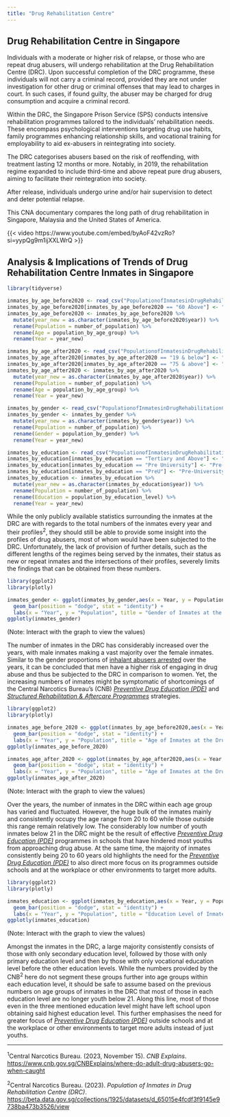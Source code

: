 ```yaml
---
title: "Drug Rehabilitation Centre"
---
```


## Drug Rehabilitation Centre in Singapore

Individuals with a moderate or higher risk of relapse, or those who are repeat drug abusers, will undergo rehabilitation at the Drug Rehabilitation Centre (DRC). Upon successful completion of the DRC programme, these individuals will not carry a criminal record, provided they are not under investigation for other drug or criminal offenses that may lead to charges in court. In such cases, if found guilty, the abuser may be charged for drug consumption and acquire a criminal record.

Within the DRC, the Singapore Prison Service (SPS) conducts intensive rehabilitation programmes tailored to the individuals' rehabilitation needs. These encompass psychological interventions targeting drug use habits, family programmes enhancing relationship skills, and vocational training for employability to aid ex-abusers in reintegrating into society.

The DRC categorises abusers based on the risk of reoffending, with treatment lasting 12 months or more. Notably, in 2019, the rehabilitation regime expanded to include third-time and above repeat pure drug abusers, aiming to facilitate their reintegration into society. 

After release, individuals undergo urine and/or hair supervision to detect and deter potential relapse.

This CNA documentary compares the long path of drug rehabilitation in Singapore, Malaysia and the United States of America.

{{< video https://www.youtube.com/embed/byAoF42vzRo?si=yypQg9m1ijXXLWrQ >}}

## Analysis & Implications of Trends of Drug Rehabilitation Centre Inmates in Singapore

```r
library(tidyverse)

inmates_by_age_before2020 <- read_csv("PopulationofInmatesinDrugRehabilitationCentreDRCbyAgeGroup20062020.csv")
inmates_by_age_before2020[inmates_by_age_before2020 == "60 Above"] <- "60 & Above"
inmates_by_age_before2020 <- inmates_by_age_before2020 %>%
  mutate(year_new = as.character(inmates_by_age_before2020$year)) %>%
  rename(Population = number_of_population) %>%
  rename(Age = population_by_age_group) %>%
  rename(Year = year_new)

inmates_by_age_after2020 <- read_csv("PopulationofInmatesinDrugRehabilitationCentreDRCbyAgeGroup2020onwards.csv")
inmates_by_age_after2020[inmates_by_age_after2020 == "19 & below"] <- "19 & Below"
inmates_by_age_after2020[inmates_by_age_after2020 == "75 & above"] <- "75 & Above"
inmates_by_age_after2020 <- inmates_by_age_after2020 %>%
  mutate(year_new = as.character(inmates_by_age_after2020$year)) %>%
  rename(Population = number_of_population) %>%
  rename(Age = population_by_age_group) %>%
  rename(Year = year_new)

inmates_by_gender <- read_csv("PopulationofInmatesinDrugRehabilitationCentreDRCbyGender.csv")
inmates_by_gender <- inmates_by_gender %>%
  mutate(year_new = as.character(inmates_by_gender$year)) %>%
  rename(Population = number_of_population) %>%
  rename(Gender = population_by_gender) %>%
  rename(Year = year_new)

inmates_by_education <- read_csv("PopulationofInmatesinDrugRehabilitationCentreDRCbyEducationLevel.csv")
inmates_by_education[inmates_by_education == "Tertiary and Above"] <- "Tertiary & Above"
inmates_by_education[inmates_by_education == "Pre University"] <- "Pre-University"
inmates_by_education[inmates_by_education == "PreU"] <- "Pre-University"
inmates_by_education <- inmates_by_education %>%
  mutate(year_new = as.character(inmates_by_education$year)) %>%
  rename(Population = number_of_population) %>%
  rename(Education = population_by_education_level) %>%
  rename(Year = year_new)
```

While the only publicly available statistics surrounding the inmates at the DRC are with regards to the total numbers of the inmates every year and their profiles^2^, they should still be able to provide some insight into the profiles of drug abusers, most of whom would have been subjected to the DRC. Unfortunately, the lack of provision of further details, such as the different lengths of the regimes being served by the inmates, their status as new or repeat inmates and the intersections of their profiles, severely limits the findings that can be obtained from these numbers.

```r
library(ggplot2)
library(plotly)

inmates_gender <- ggplot(inmates_by_gender,aes(x = Year, y = Population, fill = Gender)) + 
  geom_bar(position = "dodge", stat = "identity") +
  labs(x = "Year", y = "Population", title = "Gender of Inmates at the Drug Rehabilitation Centre", fill = "Gender")
ggplotly(inmates_gender)
```

(Note: Interact with the graph to view the values)

The number of inmates in the DRC has considerably increased over the years, with male inmates making a vast majority over the female inmates. Similar to the gender proportions of [inhalant abusers arrested](abusers_arrested.qmd) over the years, it can be concluded that men have a higher risk of engaging in drug abuse and thus be subjected to the DRC in comparison to women. Yet, the increasing numbers of inmates might be symptomatic of shortcomings of the Central Narcotics Bureau’s (CNB) [*Preventive Drug Education (PDE)*](index.qmd) and [*Structured Rehabilitation & Aftercare Programmes*](index.qmd) strategies.

```r
library(ggplot2)
library(plotly)

inmates_age_before_2020 <- ggplot(inmates_by_age_before2020,aes(x = Year, y = Population, fill = Age)) + 
  geom_bar(position = "dodge", stat = "identity") +
  labs(x = "Year", y = "Population", title = "Age of Inmates at the Drug Rehabilitation Centre (Before 2020)", fill = "Age Group")
ggplotly(inmates_age_before_2020)

inmates_age_after_2020 <- ggplot(inmates_by_age_after2020,aes(x = Year, y = Population, fill = Age)) + 
  geom_bar(position = "dodge", stat = "identity") +
  labs(x = "Year", y = "Population", title = "Age of Inmates at the Drug Rehabilitation Centre (After 2020)", fill = "Age Group")
ggplotly(inmates_age_after_2020)
```

(Note: Interact with the graph to view the values)

Over the years, the number of inmates in the DRC within each age group has varied and fluctuated. However, the huge bulk of the inmates mainly and consistently occupy the age range from 20 to 60 while those outside this range remain relatively low. The considerably low number of youth inmates below 21 in the DRC might be the result of effective [*Preventive Drug Education (PDE)*](index.qmd) programmes in schools that have hindered most youths from approaching drug abuse. At the same time, the majority of inmates consistently being 20 to 60 years old highlights the need for the [*Preventive Drug Education (PDE)*](index.qmd) to also direct more focus on its programmes outside schools and at the workplace or other environments to target more adults.

```r
library(ggplot2)
library(plotly)

inmates_education <- ggplot(inmates_by_education,aes(x = Year, y = Population, fill = Education)) + 
  geom_bar(position = "dodge", stat = "identity") +
  labs(x = "Year", y = "Population", title = "Education Level of Inmates at the Drug Rehabilitation Centre", fill = "Education Level")
ggplotly(inmates_education)
```

(Note: Interact with the graph to view the values)

Amongst the inmates in the DRC, a large majority consistently consists of those with only secondary education level, followed by those with only primary education level and then by those with only vocational education level before the other education levels. While the numbers provided by the CNB^2^ here do not segment these groups further into age groups within each education level, it should be safe to assume based on the previous numbers on age groups of inmates in the DRC that most of those in each education level are no longer youth below 21. Along this line, most of those even in the three mentioned education level might have left school upon obtaining said highest education level. This further emphasises the need for greater focus of [*Preventive Drug Education (PDE)*](index.qmd) outside schools and at the workplace or other environments to target more adults instead of just youths.

---

^1^Central Narcotics Bureau. (2023, November 15). *CNB Explains*. <https://www.cnb.gov.sg/CNBExplains/where-do-adult-drug-abusers-go-when-caught>

^2^Central Narcotics Bureau. (2023). *Population of Inmates in Drug Rehabilitation Centre (DRC)*. <https://beta.data.gov.sg/collections/1925/datasets/d_65015e4fcdf3f9145e9738ba473b3526/view>